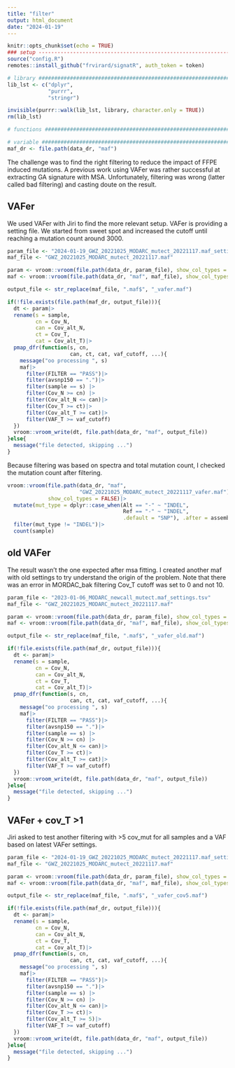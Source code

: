 ```yaml
---
title: "filter"
output: html_document
date: "2024-01-19"
---
```


```r
knitr::opts_chunk$set(echo = TRUE)
### setup ----------------------------------------------------------------------
source("config.R")
remotes::install_github("frvirard/signatR", auth_token = token)

# library ######################################################################
lib_lst <- c("dplyr",
             "purrr",
             "stringr")

invisible(purrr::walk(lib_lst, library, character.only = TRUE))
rm(lib_lst)

# functions ####################################################################

# variable #####################################################################
maf_dr <- file.path(data_dr, "maf")
```

The challenge was to find the right filtering to reduce the impact of FFPE induced mutations.
A previous work using VAFer was rather successful at extracting GA signature with MSA. Unfortunately, filtering was wrong (latter called bad filtering) and casting doute on the result.


## VAFer
We used VAFer with Jiri to find the more relevant setup. VAFer is providing a setting file. We started from sweet spot and increased the cutoff until reaching a mutation count around 3000.

```r
param_file <- "2024-01-19_GWZ_20221025_MODARC_mutect_20221117.maf_settings.tsv"
maf_file <- "GWZ_20221025_MODARC_mutect_20221117.maf"

param <- vroom::vroom(file.path(data_dr, param_file), show_col_types = FALSE)
maf <- vroom::vroom(file.path(data_dr, "maf", maf_file), show_col_types = FALSE)
```

```r
output_file <- str_replace(maf_file, ".maf$", "_vafer.maf")

if(!file.exists(file.path(maf_dr, output_file))){
  dt <- param|>
  rename(s = sample, 
         cn = Cov_N,
         can = Cov_alt_N,
         ct = Cov_T,
         cat = Cov_alt_T)|>
  pmap_dfr(function(s, cn, 
                    can, ct, cat, vaf_cutoff, ...){
    message("oo processing ", s)
    maf|>
      filter(FILTER == "PASS")|>
      filter(avsnp150 == ".")|>
      filter(sample == s) |>
      filter(Cov_N >= cn) |>
      filter(Cov_alt_N <= can)|>
      filter(Cov_T >= ct)|>
      filter(Cov_alt_T >= cat)|>
      filter(VAF_T >= vaf_cutoff)
  })
  vroom::vroom_write(dt, file.path(data_dr, "maf", output_file))
}else{
  message("file detected, skipping ...")
}
```

Because filtering was based on spectra and total mutation count, I checked the mutation count after filtering.

```r
vroom::vroom(file.path(data_dr, "maf",
                       "GWZ_20221025_MODARC_mutect_20221117_vafer.maf"),
             show_col_types = FALSE)|>
  mutate(mut_type = dplyr::case_when(Alt == "-" ~ "INDEL",
                                     Ref == "-" ~ "INDEL", 
                                     .default = "SNP"), .after = assembly_version)|>
  filter(mut_type != "INDEL")|>
  count(sample)
```

## old VAFer
The result wasn't the one expected after msa fitting. I created another maf with old settings to try understand the origin of the problem.
Note that there was an error in MORDAC_bak filtering Cov_T cutoff was set to 0 and not 10.

```r
param_file <- "2023-01-06_MODARC_newcall_mutect.maf_settings.tsv"
maf_file <- "GWZ_20221025_MODARC_mutect_20221117.maf"

param <- vroom::vroom(file.path(data_dr, param_file), show_col_types = FALSE)
maf <- vroom::vroom(file.path(data_dr, "maf", maf_file), show_col_types = FALSE)

output_file <- str_replace(maf_file, ".maf$", "_vafer_old.maf")

if(!file.exists(file.path(maf_dr, output_file))){
  dt <- param|>
  rename(s = sample, 
         cn = Cov_N,
         can = Cov_alt_N,
         ct = Cov_T,
         cat = Cov_alt_T)|>
  pmap_dfr(function(s, cn, 
                    can, ct, cat, vaf_cutoff, ...){
    message("oo processing ", s)
    maf|>
      filter(FILTER == "PASS")|>
      filter(avsnp150 == ".")|>
      filter(sample == s) |>
      filter(Cov_N >= cn) |>
      filter(Cov_alt_N <= can)|>
      filter(Cov_T >= ct)|>
      filter(Cov_alt_T >= cat)|>
      filter(VAF_T >= vaf_cutoff)
  })
  vroom::vroom_write(dt, file.path(data_dr, "maf", output_file))
}else{
  message("file detected, skipping ...")
}
```

## VAFer + cov_T >1
Jiri asked to test another filtering with >5 cov_mut for all samples and a VAF based on latest VAFer settings.

```r
param_file <- "2024-01-19_GWZ_20221025_MODARC_mutect_20221117.maf_settings.tsv"
maf_file <- "GWZ_20221025_MODARC_mutect_20221117.maf"

param <- vroom::vroom(file.path(data_dr, param_file), show_col_types = FALSE)
maf <- vroom::vroom(file.path(data_dr, "maf", maf_file), show_col_types = FALSE)

output_file <- str_replace(maf_file, ".maf$", "_vafer_cov5.maf")

if(!file.exists(file.path(maf_dr, output_file))){
  dt <- param|>
  rename(s = sample, 
         cn = Cov_N,
         can = Cov_alt_N,
         ct = Cov_T,
         cat = Cov_alt_T)|>
  pmap_dfr(function(s, cn, 
                    can, ct, cat, vaf_cutoff, ...){
    message("oo processing ", s)
    maf|>
      filter(FILTER == "PASS")|>
      filter(avsnp150 == ".")|>
      filter(sample == s) |>
      filter(Cov_N >= cn) |>
      filter(Cov_alt_N <= can)|>
      filter(Cov_T >= ct)|>
      filter(Cov_alt_T >= 5)|>
      filter(VAF_T >= vaf_cutoff)
  })
  vroom::vroom_write(dt, file.path(data_dr, "maf", output_file))
}else{
  message("file detected, skipping ...")
}
```

